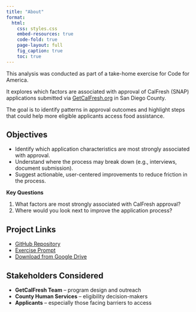 ```yaml
---
title: "About"
format:
  html:
    css: styles.css
    embed-resources: true
    code-fold: true
    page-layout: full
    fig_caption: true
    toc: true
---
```


This analysis was conducted as part of a take-home exercise for Code for America.

It explores which factors are associated with approval of CalFresh (SNAP) applications submitted via [GetCalFresh.org](https://www.getcalfresh.org) in San Diego County.

The goal is to identify patterns in approval outcomes and highlight steps that could help more eligible applicants access food assistance.

## Objectives

- Identify which application characteristics are most strongly associated with approval.
- Understand where the process may break down (e.g., interviews, document submission).
- Suggest actionable, user-centered improvements to reduce friction in the process.

:::{.callout-purple}
**Key Questions**

1. What factors are most strongly associated with CalFresh approval?
2. Where would you look next to improve the application process?
:::

## Project Links

- [GitHub Repository](https://github.com/mr4909/cfa_assignment)
- [Exercise Prompt](docs/Data_Science_Exercise.pdf)
- [Download from Google Drive](https://drive.google.com/file/d/18BjZXdHsiMp89PriE7E14LZcX0qn3s3P/view)

## Stakeholders Considered

- **GetCalFresh Team** – program design and outreach  
- **County Human Services** – eligibility decision-makers  
- **Applicants** – especially those facing barriers to access  
